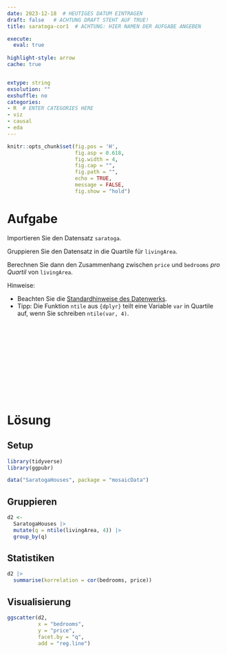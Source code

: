 ```yaml
---
date: 2023-12-18  # HEUTIGES DATUM EINTRAGEN
draft: false   # ACHTUNG DRAFT STEHT AUF TRUE!
title: saratoga-cor1  # ACHTUNG: HIER NAMEN DER AUFGABE ANGEBEN

execute: 
  eval: true 
  
highlight-style: arrow 
cache: true


extype: string
exsolution: ""
exshuffle: no
categories:
- R  # ENTER CATEGORIES HERE
- viz
- causal
- eda
---
```









```r
knitr::opts_chunk$set(fig.pos = 'H',
                      fig.asp = 0.618,
                      fig.width = 4,
                      fig.cap = "", 
                      fig.path = "",
                      echo = TRUE, 
                      message = FALSE,
                      fig.show = "hold")
```







# Aufgabe


Importieren Sie den Datensatz `saratoga`. 

Gruppieren Sie den Datensatz in die Quartile für `livingArea`.



Berechnen Sie dann den Zusammenhang zwischen `price` und `bedrooms` *pro Quartil* von `livingArea`.



Hinweise:

- Beachten Sie die [Standardhinweise des Datenwerks](https://datenwerk.netlify.app/hinweise).
- Tipp: Die Funktion `ntile` aus `{dplyr}` teilt eine Variable `var` in Quartile auf, wenn Sie schreiben `ntile(var, 4)`.


</br>
</br>
</br>
</br>
</br>
</br>
</br>
</br>
</br>
</br>

# Lösung


## Setup

```r
library(tidyverse)
library(ggpubr)
```


```r
data("SaratogaHouses", package = "mosaicData")
```




## Gruppieren

```r
d2 <-
  SaratogaHouses |> 
  mutate(q = ntile(livingArea, 4)) |> 
  group_by(q)
```


## Statistiken

```r
d2 |> 
  summarise(korrelation = cor(bedrooms, price))
```


## Visualisierung


```r
ggscatter(d2, 
          x = "bedrooms",
          y = "price",
          facet.by = "q",
          add = "reg.line")
```

